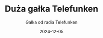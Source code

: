 ---
slug: "telefunken-duza"
date: "2024-12-05"
title: "Duża gałka Telefunken"
subtitle: "Gałka od radia Telefunken"
category: "galki"
tags: ["telefunken"]
hero_image: "./image1.jpg"
hero_image_alt: "Duża gałka Telefunken"
---